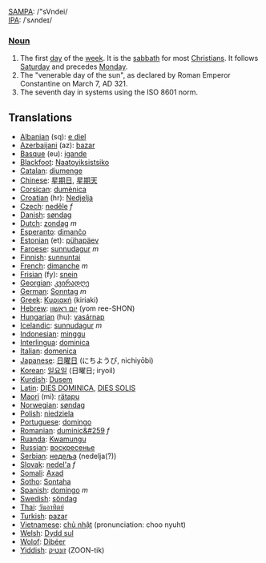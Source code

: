 [[w:SAMPA|SAMPA]]: /"sVndei/<br>
[[w:IPA|IPA]]: /ˈsʌndeɪ/

===[[Noun]]===

#The first [[day]] of the [[week]]. It is the [[sabbath]] for most [[Christian]]s.  It follows [[Saturday]] and precedes [[Monday]].
#The "venerable day of the sun", as declared by Roman Emperor Constantine on March 7, AD 321.
#The seventh day in systems using the ISO 8601 norm.

==Translations==
*[[Albanian]] (sq): [[e diel]]
*[[Azerbaijani]] (az): [[bazar]]
*[[Basque]] (eu): [[igande]]
*[[Blackfoot]]: [[Naatoyiksistsiko]]
*[[Catalan]]: [[diumenge]]
*[[Chinese]]: [[星期日]], [[星期天]]
*[[Corsican]]: [[dumènica]]
*[[Croatian]] (hr): [[Nedjelja]]
*[[Czech]]: [[neděle]] ''f''
*[[Danish]]: [[søndag]]
*[[Dutch]]: [[zondag]] ''m''
*[[Esperanto]]: [[dimanĉo]]
*[[Estonian]] (et): [[pühapäev]]
*[[Faroese]]: [[sunnudagur]] ''m''
*[[Finnish]]: [[sunnuntai]]
*[[French]]: [[dimanche]] ''m''
*[[Frisian]] (fy): [[snein]]
*[[Georgian]]: [[კვირადღე]]
*[[German]]: [[Sonntag]] ''m''
*[[Greek]]: [[Κυριακή]] (kiriaki)
*[[Hebrew]]: [[יום ראשון]] (yom ree-SHON)
*[[Hungarian]] (hu): [[vasárnap]]
*[[Icelandic]]: [[sunnudagur]] ''m''
*[[Indonesian]]: [[minggu]]
*[[Interlingua]]: [[dominica]]
*[[Italian]]: [[domenica]]
*[[Japanese]]: [[日曜日]] (にちようび, nichiyōbi)
*[[Korean]]: [[일요일]] (日曜日; iryoil)
*[[Kurdish]]: [[Dusem]]
*[[Latin]]: [[DIES DOMINICA]], [[DIES SOLIS]]
*[[Maori]] (mi): [[rätapu]]
*[[Norwegian]]: [[søndag]]
*[[Polish]]: [[niedziela]]
*[[Portuguese]]: [[domingo]]
*[[Romanian]]: [[duminic&#259]] ''f''
*[[Ruanda]]: [[Kwamungu]]
*[[Russian]]: [[воскресенье]]
*[[Serbian]]: [[недеља]] (nedelja(?))
*[[Slovak]]: [[nedel'a]] ''f''
*[[Somali]]: [[Axad]]
*[[Sotho]]: [[Sontaha]]
*[[Spanish]]: [[domingo]] ''m''
*[[Swedish]]: [[söndag]]
*[[Thai]]: [[วันอาทิตย์]]
*[[Turkish]]: [[pazar]]
*[[Vietnamese]]: [[chủ nhật]] (pronunciation: choo nyuht)
*[[Welsh]]: [[Dydd sul]]
*[[Wolof]]: [[Dibéer]]
*[[Yiddish]]: [[זונטיק]] (ZOON-tik)